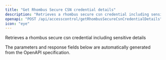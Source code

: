```yaml
---
title: "Get Rhombus Secure CSN credential details"
description: "Retrieves a rhombus secure csn credential including sensitive details"
openapi: "POST /api/accesscontrol/getRhombusSecureCsnCredentialDetails"
icon: "eye"
---
```


Retrieves a rhombus secure csn credential including sensitive details

<Note>
The parameters and response fields below are automatically generated from the OpenAPI specification.
</Note>
